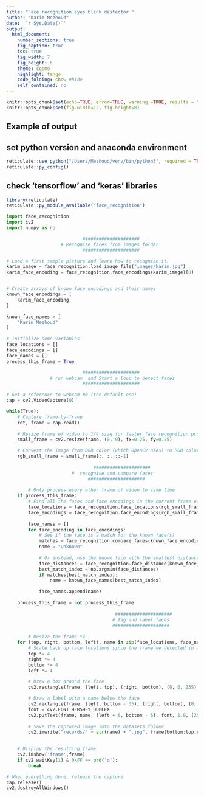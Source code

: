 ```yaml
---
title: "Face recognition eyes blink destector "
author: "Karim Mezhoud"
date: '`r Sys.Date()`'
output:
  html_document:
    number_sections: true
    fig_caption: true
    toc: true
    fig_width: 7
    fig_height: 6
    theme: cosmo
    highlight: tango
    code_folding: show #hide
    self_contained: no
---
```


```r
knitr::opts_chunk$set(echo=TRUE, error=TRUE, warning =TRUE, results = "hide")
knitr::opts_chunk$set(fig.width=12, fig.height=8) 
```

## Example of output

## set python version and anaconda environment
```r
reticulate::use_python("/Users/Mezhoud/venv/bin/python3", required = TRUE)
reticulate::py_config()
```

## check 'tensorflow' and 'keras' libraries
```r
library(reticulate)
reticulate::py_module_available("face_recognition")
```

```python
import face_recognition
import cv2
import numpy as np

                            #####################
                    # Recognise faces from images folder
                            #####################

# Load a first sample picture and learn how to recognize it.
karim_image = face_recognition.load_image_file("images/karim.jpg")
karim_face_encoding = face_recognition.face_encodings(karim_image)[0]


# Create arrays of known face encodings and their names
known_face_encodings = [
    karim_face_encoding
]

known_face_names = [
    "Karim Mezhoud"
]

# Initialize some variables
face_locations = []
face_encodings = []
face_names = []
process_this_frame = True

                            #####################
                # run webcam  and Start a loop to detect faces
                            #####################

# Get a reference to webcam #0 (the default one)
cap = cv2.VideoCapture(0)

while(True):
    # Capture frame-by-frame
    ret, frame = cap.read()
    
    # Resize frame of video to 1/4 size for faster face recognition processing
    small_frame = cv2.resize(frame, (0, 0), fx=0.25, fy=0.25)

    # Convert the image from BGR color (which OpenCV uses) to RGB color (which face_recognition uses)
    rgb_small_frame = small_frame[:, :, ::-1]
    
                                #####################
                        #  recognise and compare faces
                              #####################
    
        # Only process every other frame of video to save time
    if process_this_frame:
        # Find all the faces and face encodings in the current frame of video
        face_locations = face_recognition.face_locations(rgb_small_frame)
        face_encodings = face_recognition.face_encodings(rgb_small_frame, face_locations)
        
        face_names = []
        for face_encoding in face_encodings:
            # See if the face is a match for the known face(s)
            matches = face_recognition.compare_faces(known_face_encodings, face_encoding)
            name = "Unknown"
            
            # Or instead, use the known face with the smallest distance to the new face
            face_distances = face_recognition.face_distance(known_face_encodings, face_encoding)
            best_match_index = np.argmin(face_distances)
            if matches[best_match_index]:
                name = known_face_names[best_match_index]

            face_names.append(name)
    
    process_this_frame = not process_this_frame
    
                                        #####################
                                       # Tag and label faces
                                       #####################
        
        # Resize the frame *4
    for (top, right, bottom, left), name in zip(face_locations, face_names):
        # Scale back up face locations since the frame we detected in was scaled to 1/4 size
        top *= 4
        right *= 4
        bottom *= 4
        left *= 4

        # Draw a box around the face
        cv2.rectangle(frame, (left, top), (right, bottom), (0, 0, 255), 2)

        # Draw a label with a name below the face
        cv2.rectangle(frame, (left, bottom - 35), (right, bottom), (0, 0, 255), cv2.FILLED)
        font = cv2.FONT_HERSHEY_DUPLEX
        cv2.putText(frame, name, (left + 6, bottom - 6), font, 1.0, (255, 255, 255), 1)
        
        # Save the captured image into the datasets folder
        cv2.imwrite("records/" + str(name) + ".jpg", frame[bottom:top,right:left])
    

    # Display the resulting frame
    cv2.imshow('frame',frame)
    if cv2.waitKey(1) & 0xFF == ord('q'):
        break

# When everything done, release the capture
cap.release()
cv2.destroyAllWindows()
    
```

